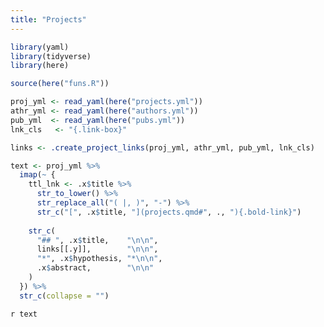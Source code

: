 ```yaml
---
title: "Projects"
---
```


```r
library(yaml)
library(tidyverse)
library(here)

source(here("funs.R"))

proj_yml <- read_yaml(here("projects.yml"))
athr_yml <- read_yaml(here("authors.yml"))
pub_yml  <- read_yaml(here("pubs.yml"))
lnk_cls   <- "{.link-box}"

links <- .create_project_links(proj_yml, athr_yml, pub_yml, lnk_cls)

text <- proj_yml %>%
  imap(~ {
    ttl_lnk <- .x$title %>%
      str_to_lower() %>%
      str_replace_all("( |, )", "-") %>%
      str_c("[", .x$title, "](projects.qmd#", ., "){.bold-link}")
    
    str_c(
      "## ", .x$title,    "\n\n",
      links[[.y]],        "\n\n",
      "*", .x$hypothesis, "*\n\n",
      .x$abstract,        "\n\n"
    )
  }) %>%
  str_c(collapse = "")
```

`r text`

